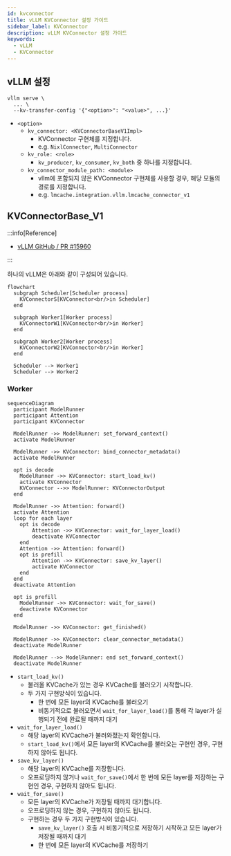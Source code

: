 ```yaml
---
id: kvconnector
title: vLLM KVConnector 설정 가이드
sidebar_label: KVConnector
description: vLLM KVConnector 설정 가이드
keywords:
  - vLLM
  - KVConnector
---
```


## vLLM 설정

```shell
vllm serve \
  ... \
  --kv-transfer-config '{"<option>": "<value>", ...}'
```

- `<option>`
  - `kv_connector: <KVConnectorBaseV1Impl>`
    - KVConnector 구현체를 지정합니다.
    - e.g. `NixlConnector`, `MultiConnector`
  - `kv_role: <role>`
    - `kv_producer`, `kv_consumer`, `kv_both` 중 하나를 지정합니다.
  - `kv_connector_module_path: <module>`
    - vllm에 포함되지 않은 KVConnector 구현체를 사용할 경우, 해당 모듈의 경로를 지정합니다.
    - e.g. `lmcache.integration.vllm.lmcache_connector_v1`

## KVConnectorBase_V1

:::info[Reference]

- [vLLM GitHub / PR #15960](https://github.com/vllm-project/vllm/pull/15960)

:::

하나의 vLLM은 아래와 같이 구성되어 있습니다.

```mermaid
flowchart
  subgraph Scheduler[Scheduler process]
    KVConnectorS[KVConnector<br/>in Scheduler]
  end

  subgraph Worker1[Worker process]
    KVConnectorW1[KVConnector<br/>in Worker]
  end

  subgraph Worker2[Worker process]
    KVConnectorW2[KVConnector<br/>in Worker]
  end

  Scheduler --> Worker1
  Scheduler --> Worker2
```

### Worker

```mermaid
sequenceDiagram
  participant ModelRunner
  participant Attention
  participant KVConnector

  ModelRunner ->> ModelRunner: set_forward_context()
  activate ModelRunner

  ModelRunner ->> KVConnector: bind_connector_metadata()
  activate ModelRunner

  opt is decode
    ModelRunner ->> KVConnector: start_load_kv()
    activate KVConnector
    KVConnector -->> ModelRunner: KVConnectorOutput
  end

  ModelRunner ->> Attention: forward()
  activate Attention
  loop for each layer
    opt is decode
        Attention ->> KVConnector: wait_for_layer_load()
        deactivate KVConnector
    end
    Attention ->> Attention: forward()
    opt is prefill
        Attention ->> KVConnector: save_kv_layer()
        activate KVConnector
    end
  end
  deactivate Attention

  opt is prefill
    ModelRunner ->> KVConnector: wait_for_save()
    deactivate KVConnector
  end

  ModelRunner ->> KVConnector: get_finished()

  ModelRunner ->> KVConnector: clear_connector_metadata()
  deactivate ModelRunner

  ModelRunner -->> ModelRunner: end set_forward_context()
  deactivate ModelRunner
```

- `start_load_kv()`
  - 불러올 KVCache가 있는 경우 KVCache를 불러오기 시작합니다.
  - 두 가지 구현방식이 있습니다.
    - 한 번에 모든 layer의 KVCache를 불러오기
    - 비동기적으로 불러오면서 `wait_for_layer_load()`를 통해 각 layer가 실행되기 전에 완료될 때까지 대기
- `wait_for_layer_load()`
  - 해당 layer의 KVCache가 불러와졌는지 확인합니다.
  - `start_load_kv()`에서 모든 layer의 KVCache를 불러오는 구현인 경우, 구현하지 않아도 됩니다.
- `save_kv_layer()`
  - 해당 layer의 KVCache를 저장합니다.
  - 오프로딩하지 않거나 `wait_for_save()`에서 한 번에 모든 layer를 저장하는 구현인 경우, 구현하지 않아도 됩니다.
- `wait_for_save()`
  - 모든 layer의 KVCache가 저장될 때까지 대기합니다.
  - 오프로딩하지 않는 경우, 구현하지 않아도 됩니다.
  - 구현하는 경우 두 가지 구현방식이 있습니다.
    - `save_kv_layer()` 호출 시 비동기적으로 저장하기 시작하고 모든 layer가 저장될 때까지 대기
    - 한 번에 모든 layer의 KVCache를 저장하기
